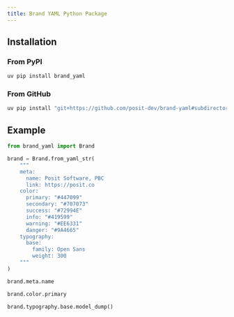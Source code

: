 ```yaml
---
title: Brand YAML Python Package
---
```


## Installation

### From PyPI

```bash
uv pip install brand_yaml
```

### From GitHub

```bash
uv pip install "git+https://github.com/posit-dev/brand-yaml#subdirectory=pkg-py"
```

## Example

```python
from brand_yaml import Brand

brand = Brand.from_yaml_str(
    """
    meta:
      name: Posit Software, PBC
      link: https://posit.co
    color:
      primary: "#447099"
      secondary: "#707073"
      success: "#72994E"
      info: "#419599"
      warning: "#EE6331"
      danger: "#9A4665"
    typography:
      base: 
        family: Open Sans
        weight: 300
    """
)
```

```python
brand.meta.name
```

```python
brand.color.primary
```

```python
brand.typography.base.model_dump()
```

